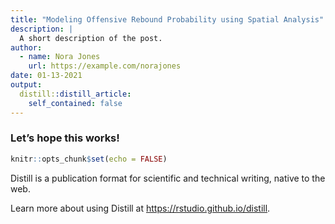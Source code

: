 ```yaml
---
title: "Modeling Offensive Rebound Probability using Spatial Analysis"
description: |
  A short description of the post.
author:
  - name: Nora Jones
    url: https://example.com/norajones
date: 01-13-2021
output:
  distill::distill_article:
    self_contained: false
---
```


### Let's hope this works!
```r
knitr::opts_chunk$set(echo = FALSE)
```

Distill is a publication format for scientific and technical writing, native to the web.

Learn more about using Distill at <https://rstudio.github.io/distill>.


